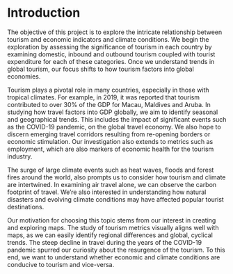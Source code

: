 # Introduction

The objective of this project is to explore the intricate relationship between tourism and economic indicators and climate conditions. We begin the exploration by assessing the significance of tourism in each country by examining domestic, inbound and outbound tourism coupled with tourist expenditure for each of these categories. Once we understand trends in global tourism, our focus shifts to how tourism factors into global economies. 

Tourism plays a pivotal role in many countries, especially in those with tropical climates. For example, in 2019, it was reported that tourism contributed to over 30% of the GDP for Macau, Maldives and Aruba. In studying how travel factors into GDP globally, we aim to identify seasonal and geographical trends. This includes the impact of significant events such as the COVID-19 pandemic, on the global travel economy. We also hope to discern emerging travel corridors resulting from re-opening borders or economic stimulation. Our investigation also extends to metrics such as employment, which are also markers of economic health for the tourism industry.  

The surge of large climate events such as heat waves, floods and forest fires around the world, also prompts us to consider how tourism and climate are intertwined. In examining air travel alone, we can observe the carbon footprint of travel. We're also interested in understanding how natural disasters and evolving climate conditions may have affected popular tourist destinations. 

Our motivation for choosing this topic stems from our interest in creating and exploring maps. The study of tourism metrics visually aligns well with maps, as we can easily identify regional differences and global, cyclical trends. The steep decline in travel during the years of the COVID-19 pandemic spurred our curiosity about the resurgence of the tourism. To this end, we want to understand whether economic and climate conditions are conducive to tourism and vice-versa.  
